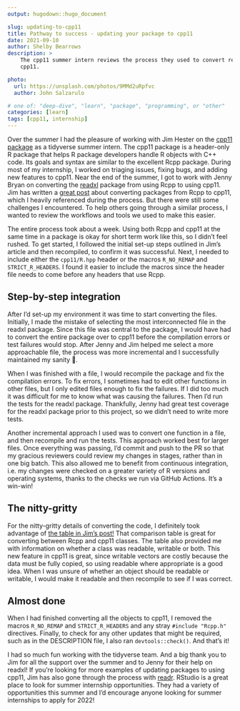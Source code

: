 ```yaml
---
output: hugodown::hugo_document

slug: updating-to-cpp11
title: Pathway to success - updating your package to cpp11
date: 2021-09-10
author: Shelby Bearrows
description: >
    The cpp11 summer intern reviews the process they used to convert readxl to using 
    cpp11.

photo:
  url: https://unsplash.com/photos/9MMd2uRpfvc
  author: John Salzarulo

# one of: "deep-dive", "learn", "package", "programming", or "other"
categories: [learn] 
tags: [cpp11, internship]
---
```


<!--
TODO:
* [x] Look over / edit the post's title in the yaml
* [x] Edit (or delete) the description; note this appears in the Twitter card
* [x] Pick category and tags (see existing with `hugodown::tidy_show_meta()`)
* [x] Find photo & update yaml metadata
* [x] Create `thumbnail-sq.jpg`; height and width should be equal
* [x] Create `thumbnail-wd.jpg`; width should be >5x height
* [x] `hugodown::use_tidy_thumbnails()`
* [x] Add intro sentence, e.g. the standard tagline for the package
* [ ] `usethis::use_tidy_thanks()`
-->

Over the summer I had the pleasure of working with Jim Hester on the [cpp11 package](https://cpp11.r-lib.org/) as a tidyverse summer intern.
The cpp11 package is a header-only R package that helps R package developers handle R objects with C++ code.
Its goals and syntax are similar to the excellent Rcpp package.
During most of my internship, I worked on triaging issues, fixing bugs, and adding new features to cpp11.
Near the end of the summer, I got to work with Jenny Bryan on converting the [readxl](https://github.com/tidyverse/readxl/pull/659) package from using Rcpp to using cpp11.
Jim has written a [great post](https://cpp11.r-lib.org/articles/converting.html) about converting packages from Rcpp to cpp11, which I heavily referenced during the process.
But there were still some challenges I encountered.
To help others going through a similar process, I wanted to review the workflows and tools we used to make this easier.

The entire process took about a week.
Using both Rcpp and cpp11 at the same time in a package is okay for short term work like this, so I didn't feel rushed.
To get started, I followed the initial set-up steps outlined in Jim’s article and then recompiled, to confirm it was successful.
Next, I needed to include either the `cpp11/R.hpp` header or the macros `R_NO_REMAP` and `STRICT_R_HEADERS`.
I found it easier to include the macros since the header file needs to come before any headers that use Rcpp.


## Step-by-step integration

After I'd set-up my environment it was time to start converting the files.
Initially, I made the mistake of selecting the most interconnected file in the readxl package.
Since this file was central to the package, I would have had to convert the entire package over to cpp11 before the compilation errors or test failures would stop.
After Jenny and Jim helped me select a more approachable file, the process was more incremental and I successfully maintained my sanity 🙌.

When I was finished with a file, I would recompile the package and fix the compilation errors.
To fix errors, I sometimes had to edit other functions in other files, but I only edited files enough to fix the failures.
If I did too much it was difficult for me to know what was causing the failures.
Then I'd run the tests for the readxl package.
Thankfully, Jenny had great test coverage for the readxl package prior to this project, so we didn't need to write more tests.  

Another incremental approach I used was to convert one function in a file, and then recompile and run the tests.
This approach worked best for larger files.
Once everything was passing, I'd commit and push to the PR so that my gracious reviewers could review my changes in stages, rather than in one big batch.
This also allowed me to benefit from continuous integration, i.e. my changes were checked on a greater variety of R versions and operating systems, thanks to the checks we run via GitHub Actions.
It's a win-win!

## The nitty-gritty

For the nitty-gritty details of converting the code, I definitely took advantage of [the table in Jim’s post!](https://cpp11.r-lib.org/articles/converting.html#class-comparison-table-1)
That comparison table is great for converting between Rcpp and cpp11 classes.
The table also provided me with information on whether a class was readable, writable or both.
This new feature in cpp11 is great, since writable vectors are costly because the data must be fully copied, so using readable where appropriate is a good idea.
When I was unsure of whether an object should be readable or writable, I would make it readable and then recompile to see if I was correct.

## Almost done

When I had finished converting all the objects to cpp11, I removed the macros `R_NO_REMAP` and `STRICT_R_HEADERS` and any stray `#include "Rcpp.h"` directives. Finally, to check for any other updates that might be required, such as in the DESCRIPTION file, I also ran `devtools::check()`.
And that’s it!

I had so much fun working with the tidyverse team.
And a big thank you to Jim for all the support over the summer and to Jenny for their help on readxl!
If you're looking for more examples of updating packages to using cpp11, Jim has also gone through the process with [readr](https://github.com/tidyverse/readr/pull/1109).
RStudio is a great place to look for summer internship opportunities.
They had a variety of opportunities this summer and I’d encourage anyone looking for summer internships to apply for 2022!

